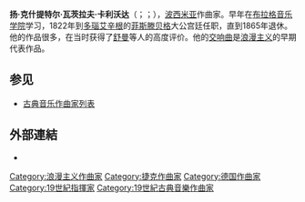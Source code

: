 {{Infobox classical
| 中文名       = 卡利沃达
| 画像         = Kalivoda.jpg
| 附注         =      
| 原文名       = Jan Křtitel Václav Kalivoda<br >Johann Baptist Wenzel Kalliwoda 
| 国别         = 捷克    
| 出生日期     = {{birth date|1801|2|21}}
| 出生地       = 布拉格
| 逝世日期     = {{death date and age|1866|12|3|1801|2|21}}
| 逝世地       = 卡尔斯鲁厄
| 所属时期     = 浪漫主义
| 所属乐派     =  
| 擅长作品类型 = 管弦乐，室内乐，钢琴独奏曲
| 代表作       = 
| 师从         = 
| 学生         = 
| 官方网站     = 
}}

'''扬·克什提特尔·瓦茨拉夫·卡利沃达'''（{{lang-cs|Jan Křtitel Václav Kalivoda}}；{{lang-de|Johann Baptist Wenzel Kalliwoda}}；{{bd|1801年|2月21日|1866年|12月3日|catIdx=K}}），[[波西米亚|波西米亚]]作曲家。早年在[[布拉格音乐学院|布拉格音乐学院]]学习，1822年到[[多瑙艾辛根|多瑙艾辛根]]的[[菲斯滕贝格|菲斯滕贝格]]大公宫廷任职，直到1865年退休。他的作品很多，在当时获得了[[舒曼|舒曼]]等人的高度评价。他的[[交响曲|交响曲]]是[[浪漫主义音乐|浪漫主义]]的早期代表作品。

== 参见 ==
* [[古典音乐作曲家列表|古典音乐作曲家列表]]

== 外部連結 ==
* {{IMSLP|id=Kalliwoda, Johann Wenzel}}

{{Authority control}}

{{DEFAULTSORT:Kalivoda, Jan}}
[[Category:浪漫主义作曲家|Category:浪漫主义作曲家]]
[[Category:捷克作曲家|Category:捷克作曲家]]
[[Category:德国作曲家|Category:德国作曲家]]
[[Category:19世紀指揮家|Category:19世紀指揮家]]
[[Category:19世紀古典音樂作曲家|Category:19世紀古典音樂作曲家]]